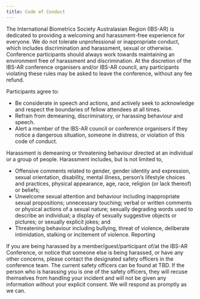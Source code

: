```yaml
---
title: Code of Conduct
---
```


The International Biometrics Society Australasian Region (IBS-AR) is dedicated to providing a welcoming and harassment-free experience for everyone. We do not tolerate unprofessional or inappropriate conduct, which includes discrimination and harassment, sexual or otherwise. Conference participants should always work towards maintaining an environment free of harassment and discrimination. At the discretion of the IBS-AR conference organisers and/or IBS-AR council, any participants violating these rules may be asked to leave the conference, without any fee refund.

Participants agree to:

- Be considerate in speech and actions, and actively seek to acknowledge and respect the boundaries of fellow attendees at all times.
- Refrain from demeaning, discriminatory, or harassing behaviour and speech. 
- Alert a member of the IBS-AR council or conference organisers if they notice a dangerous situation, someone in distress, or violation of this code of conduct.

Harassment is demeaning or threatening behaviour directed at an individual or a group of people. Harassment includes, but is not limited to,

- Offensive comments related to gender, gender identity and expression, sexual orientation, disability, mental illness, person's lifestyle choices and practices, physical appearance, age, race, religion (or lack thereof) or beliefs;
- Unwelcome sexual attention and behaviour including inappropriate sexual propositions; unnecessary touching; verbal or written comments or physical actions of a sexual nature; sexually degrading words used to describe an individual; a display of sexually suggestive objects or pictures; or sexually explicit jokes; and 
- Threatening behaviour including bullying, threat of violence, deliberate intimidation, stalking or incitement of violence.
Reporting


If you are being harassed by a member/guest/participant of/at the IBS-AR Conference, or notice that someone else is being harassed, or have any other concerns, please contact the designated safety officers in the conference team. The current safety officers can be found at TBD. If the person who is harassing you is one of the safety officers, they will recuse themselves from handling your incident and will not be given any information without your explicit consent. We will respond as promptly as we can.
